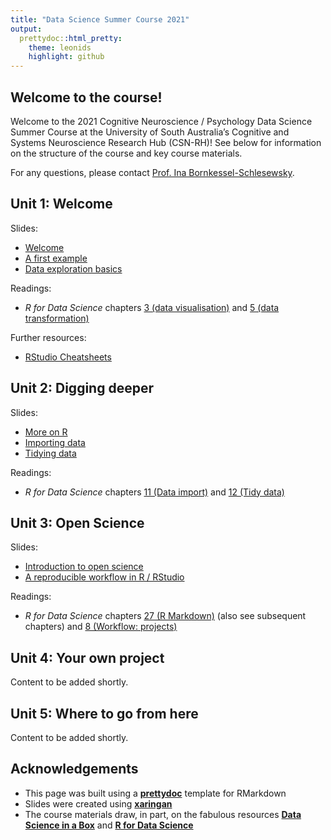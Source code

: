 ```yaml
---
title: "Data Science Summer Course 2021"
output:
  prettydoc::html_pretty:
    theme: leonids
    highlight: github
---
```


## Welcome to the course!

Welcome to the 2021 Cognitive Neuroscience / Psychology Data Science Summer Course at the University of South Australia's Cognitive and Systems Neuroscience Research Hub (CSN-RH)! See below for information on the structure of the course and key course materials.

For any questions, please contact [Prof. Ina Bornkessel-Schlesewsky](mailto:Ina.Bornkessel-Schlesewsky@unisa.edu.au).

## Unit 1: Welcome

Slides:

* [Welcome](course_materials/slides/u01_d01_welcome/u01_d01_welcome.html)
* [A first example](course_materials/slides/u01_d02_squirrels_example/u01_d02_squirrels_example.html)
* [Data exploration basics](course_materials/slides/u01_d03_data_exploration_basics/u01_d03_data_exploration_basics.html)

Readings:

* *R for Data Science* chapters [3 (data visualisation)](https://r4ds.had.co.nz/data-visualisation.html) and [5 (data transformation)](https://r4ds.had.co.nz/transform.html)

Further resources:

* [RStudio Cheatsheets](https://rstudio.com/resources/cheatsheets/)

## Unit 2: Digging deeper

Slides:

* [More on R](course_materials/slides/u02_d01_more_on_R/u02_d01_more_on_R.html)
* [Importing data](course_materials/slides/u02_d02_importing_data/u02_d02_importing_data.html)
* [Tidying data](course_materials/slides/u02_d03_tidying_data/u02_d03_tidying_data.html)

Readings:

* *R for Data Science* chapters [11 (Data import)](https://r4ds.had.co.nz/data-import.html) and [12 (Tidy data)](https://r4ds.had.co.nz/tidy-data.html)

## Unit 3: Open Science

Slides:

* [Introduction to open science](course_materials/slides/u03_d01_open_science/u03_d01_open_science.pdf)
* [A reproducible workflow in R / RStudio](course_materials/slides/u03_d02_reproducible_workflow/u03_d02_reproducible_workflow.html)

Readings:

* *R for Data Science* chapters [27 (R Markdown)](https://r4ds.had.co.nz/r-markdown.html) (also see subsequent chapters) and [8 (Workflow: projects)](https://r4ds.had.co.nz/workflow-projects.html)

## Unit 4: Your own project

Content to be added shortly.

## Unit 5: Where to go from here

Content to be added shortly.

## Acknowledgements

* This page was built using a [**prettydoc**](https://github.com/yixuan/prettydoc/) template for RMarkdown
* Slides were created using [**xaringan**](https://github.com/yihui/xaringan)
* The course materials draw, in part, on the fabulous resources [**Data Science in a Box**](https://datasciencebox.org/index.html) and [**R for Data Science**](https://r4ds.had.co.nz)
